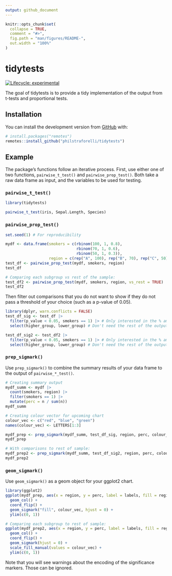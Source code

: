 ```yaml
---
output: github_document
---
```


<!-- README.md is generated from README.Rmd. Please edit that file -->

```r
knitr::opts_chunk$set(
  collapse = TRUE,
  comment = "#>",
  fig.path = "man/figures/README-",
  out.width = "100%"
)
```

# tidytests

<!-- badges: start -->
[![Lifecycle: experimental](https://img.shields.io/badge/lifecycle-experimental-orange.svg)](https://www.tidyverse.org/lifecycle/#experimental)
<!-- badges: end -->

The goal of tidytests is to provide a tidy implementation of the output from t-tests and proportional tests.

## Installation

You can install the development version from [GitHub](https://github.com/) with:

``` r
# install.packages("remotes")
remotes::install_github("philstraforelli/tidytests")
```

## Example

The package's functions follow an iterative process. First, use either one of two functions, `pairwise_t_test()` and `pairwise_prop_test()`. Both take a raw data frame as input, and the variables to be used for testing.

### `pairwise_t_test()`

```r
library(tidytests)

pairwise_t_test(iris, Sepal.Length, Species)
```

### `pairwise_prop_test()`

```r
set.seed(1) # For reproducibility

mydf <- data.frame(smokers = c(rbinom(100, 1, 0.8),
                               rbinom(70, 1, 0.6),
                               rbinom(50, 1, 0.3)),
                   region = c(rep("A", 100), rep("B", 70), rep("C", 50)))
test_df <- pairwise_prop_test(mydf, smokers, region)
test_df

# Comparing each subgroup vs rest of the sample:
test_df2 <- pairwise_prop_test(mydf, smokers, region, vs_rest = TRUE)
test_df2
```

Then filter out comparisons that you do not want to show if they do not pass a threshold of your choice (such as a p-value of 0.05).

```r
library(dplyr, warn.conflicts = FALSE)
test_df_sig <- test_df |> 
  filter(p_value < 0.05, smokers == 1) |> # Only interested in the % among smokers
  select(higher_group, lower_group) # Don't need the rest of the output for the following steps

test_df_sig2 <- test_df2 |> 
  filter(p_value < 0.05, smokers == 1) |> # Only interested in the % among smokers
  select(higher_group, lower_group) # Don't need the rest of the output for the following steps
```

### `prep_sigmark()`

Use `prep_sigmark()` to combine the summary results of your data frame to the output of `pairwise_*_test()`.

```r
# Creating summary output
mydf_summ <- mydf |> 
  count(smokers, region) |>
  filter(smokers == 1) |>
  mutate(perc = n / sum(n))
mydf_summ

# Creating colour vector for upcoming chart
colour_vec <- c("red", "blue", "green")
names(colour_vec) <- LETTERS[1:3]

mydf_prep <- prep_sigmark(mydf_summ, test_df_sig, region, perc, colour_vec, percent = TRUE, vs_rest = FALSE)
mydf_prep

# With comparisons to rest of sample:
mydf_prep2 <- prep_sigmark(mydf_summ, test_df_sig2, region, perc, colour_vec, percent = TRUE, vs_rest = TRUE)
mydf_prep2
```

### `geom_sigmark()`

Use `geom_sigmark()` as a geom object for your ggplot2 chart.

```r
library(ggplot2)
ggplot(mydf_prep, aes(x = region, y = perc, label = labels, fill = region)) +
  geom_col() +
  coord_flip() +
  geom_sigmark("fill", colour_vec, hjust = 0) +
  ylim(c(0, 1))

# Comparing each subgroup to rest of sample:
ggplot(mydf_prep2, aes(x = region, y = perc, label = labels, fill = region)) +
  geom_col() +
  coord_flip() +
  geom_sigmark(hjust = 0) +
  scale_fill_manual(values = colour_vec) + 
  ylim(c(0, 1))
```

Note that you will see warnings about the encoding of the significance markers. Those can be ignored.
